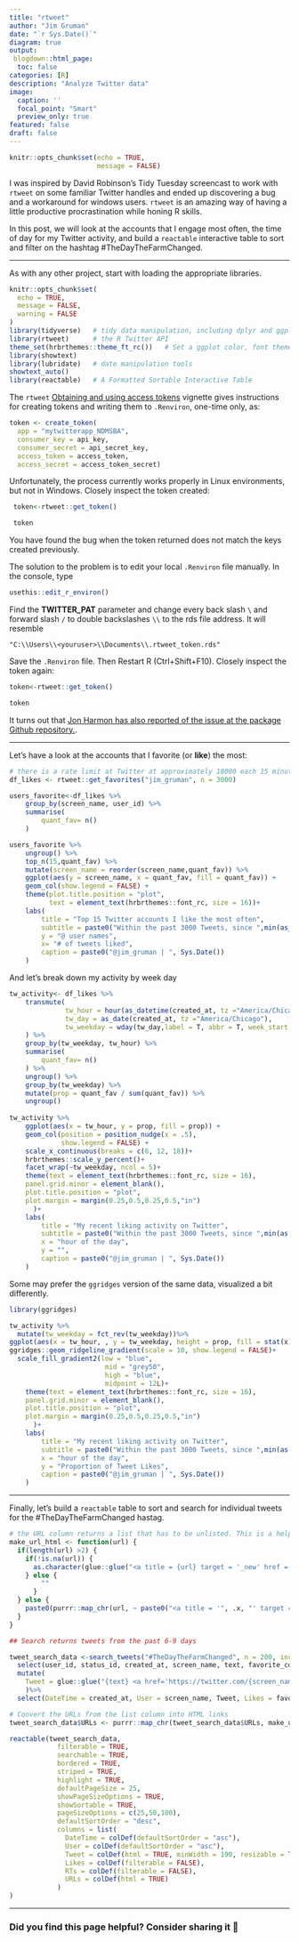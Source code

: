 ```yaml
---
title: "rtweet"
author: "Jim Gruman"
date: "`r Sys.Date()`"
diagram: true
output: 
 blogdown::html_page:
  toc: false
categories: [R]
description: "Analyze Twitter data" 
image: 
  caption: ''
  focal_point: "Smart"
  preview_only: true
featured: false
draft: false
---
```


```r
knitr::opts_chunk$set(echo = TRUE,
                      message = FALSE)
```

I was inspired by David Robinson's Tidy Tuesday screencast to work with `rtweet` on some familiar Twitter handles and ended up discovering a bug and a workaround for windows users. `rtweet` is an amazing way of having a little productive procrastination while honing R skills. 

In this post, we will look at the accounts that I engage most often, the time of day for my Twitter activity, and build a `reactable` interactive table to sort and filter on the hashtag #TheDayTheFarmChanged. 

----



As with any other project, start with loading the appropriate libraries.

```r
knitr::opts_chunk$set(
  echo = TRUE,
  message = FALSE,
  warning = FALSE
)
library(tidyverse)   # tidy data manipulation, including dplyr and ggplot
library(rtweet)      # the R Twitter API
theme_set(hrbrthemes::theme_ft_rc())   # Set a ggplot color, font theme
library(showtext)   
library(lubridate)   # date manipulation tools
showtext_auto()
library(reactable)   # A Formatted Sortable Interactive Table 
```

The `rtweet` [Obtaining and using access tokens](http://rtweet.info/articles/auth.html) vignette gives instructions for creating tokens and writing them to `.Renviron`, one-time only, as:

```r
token <- create_token(
  app = "mytwitterapp_NDMSBA",
  consumer_key = api_key,
  consumer_secret = api_secret_key,
  access_token = access_token,
  access_secret = access_token_secret)
```
Unfortunately, the process currently works properly in Linux environments, but not in Windows. Closely inspect the token created:

```r
 token<-rtweet::get_token()

 token
```

You have found the bug when the token returned does not match the keys created previously.

The solution to the problem is to edit your local `.Renviron` file manually. In the console, type

```r
usethis::edit_r_environ()
```

Find the **TWITTER_PAT** parameter and change every back slash `\` and forward slash `/` to double backslashes `\\` to the rds file address.  It will resemble

`"C:\\Users\\<youruser>\\Documents\\.rtweet_token.rds"`

Save the `.Renviron` file.  Then Restart R (Ctrl+Shift+F10). Closely inspect the token again:

```r
token<-rtweet::get_token()

token
```
It turns out that [Jon Harmon has also reported of the issue at the package Github repository.](https://github.com/ropensci/rtweet/issues/380). 

----

Let's have a look at the accounts that I favorite (or **like**) the most:

```r
# there is a rate limit at Twitter at approximately 18000 each 15 minutes
df_likes <- rtweet::get_favorites("jim_gruman", n = 3000)
```

```r
users_favorite<-df_likes %>% 
    group_by(screen_name, user_id) %>%
    summarise(
        quant_fav= n()
    )

users_favorite %>%
    ungroup() %>%
    top_n(15,quant_fav) %>%
    mutate(screen_name = reorder(screen_name,quant_fav)) %>%
    ggplot(aes(y = screen_name, x = quant_fav, fill = quant_fav)) + 
    geom_col(show.legend = FALSE) +
    theme(plot.title.position = "plot",
          text = element_text(hrbrthemes::font_rc, size = 16))+
    labs(
        title = "Top 15 Twitter accounts I like the most often",
        subtitle = paste0("Within the past 3000 Tweets, since ",min(as_date(df_likes$created_at,  tz ="America/Chicago"))),
        y = "@ user names",
        x= "# of tweets liked",
        caption = paste0("@jim_gruman | ", Sys.Date())
    )

```

And let's break down my activity by week day

```r
tw_activity<- df_likes %>% 
    transmute(
              tw_hour = hour(as_datetime(created_at, tz ="America/Chicago")),
              tw_day = as_date(created_at, tz ="America/Chicago"),
              tw_weekday = wday(tw_day,label = T, abbr = T, week_start = 1)
    ) %>%
    group_by(tw_weekday, tw_hour) %>%
    summarise(
        quant_fav= n()
    ) %>% 
    ungroup() %>% 
    group_by(tw_weekday) %>% 
    mutate(prop = quant_fav / sum(quant_fav)) %>% 
    ungroup()
  
tw_activity %>%
    ggplot(aes(x = tw_hour, y = prop, fill = prop)) + 
    geom_col(position = position_nudge(x = .5),
             show.legend = FALSE) +
    scale_x_continuous(breaks = c(6, 12, 18))+
    hrbrthemes::scale_y_percent()+
    facet_wrap(~tw_weekday, ncol = 5)+
    theme(text = element_text(hrbrthemes::font_rc, size = 16),
    panel.grid.minor = element_blank(),
    plot.title.position = "plot",
    plot.margin = margin(0.25,0.5,0.25,0.5,"in")
      )+
    labs(
        title = "My recent liking activity on Twitter",
        subtitle = paste0("Within the past 3000 Tweets, since ",min(as.Date(df_likes$created_at, tz = "America/Chicago"))),
        x = "hour of the day",
        y = "",
        caption = paste0("@jim_gruman | ", Sys.Date())
    )

```

Some may prefer the `ggridges` version of the same data, visualized a bit differently.

```r
library(ggridges)

tw_activity %>%
  mutate(tw_weekday = fct_rev(tw_weekday))%>%
ggplot(aes(x = tw_hour, , y = tw_weekday, height = prop, fill = stat(x)))+
ggridges::geom_ridgeline_gradient(scale = 10, show.legend = FALSE)+
  scale_fill_gradient2(low = "blue",
                        mid = "grey50",
                        high = "blue",
                        midpoint = 12L)+
    theme(text = element_text(hrbrthemes::font_rc, size = 16),
    panel.grid.minor = element_blank(),
    plot.title.position = "plot",
    plot.margin = margin(0.25,0.5,0.25,0.5,"in")
      )+
    labs(
        title = "My recent liking activity on Twitter",
        subtitle = paste0("Within the past 3000 Tweets, since ",min(as.Date(df_likes$created_at, tz = "America/Chicago"))),
        x = "hour of the day",
        y = "Proportion of Tweet Likes",
        caption = paste0("@jim_gruman | ", Sys.Date())
    )

```

----

Finally, let's build a `reactable` table to sort and search for individual tweets for the #TheDayTheFarmChanged hastag.

```r
# the URL column returns a list that has to be unlisted. This is a helper function
make_url_html <- function(url) {
  if(length(url) >2) {
    if(!is.na(url)) {
      as.character(glue::glue("<a title = {url} target = '_new' href = '{url}'>{url}</a>") )
    } else {
        ""
      }
  } else {
    paste0(purrr::map_chr(url, ~ paste0("<a title = '", .x, "' target = '_new' href = '", .x, "</a>", collapse = ", ")), collapse = ", ")
  }
}

## Search returns tweets from the past 6-9 days

tweet_search_data <-search_tweets("#TheDayTheFarmChanged", n = 200, include_rts = FALSE)  %>%
  select(user_id, status_id, created_at, screen_name, text, favorite_count, retweet_count, urls_expanded_url) %>%
  mutate(
    Tweet = glue::glue("{text} <a href='https://twitter.com/{screen_name}/status/{status_id}'>>> </a>") 
    )%>%
  select(DateTime = created_at, User = screen_name, Tweet, Likes = favorite_count, RTs = retweet_count, URLs = urls_expanded_url)

# Convert the URLs from the list column into HTML links
tweet_search_data$URLs <- purrr::map_chr(tweet_search_data$URLs, make_url_html)

reactable(tweet_search_data,
            filterable = TRUE,
            searchable = TRUE,
            bordered = TRUE,
            striped = TRUE,
            highlight = TRUE,
            defaultPageSize = 25, 
            showPageSizeOptions = TRUE,
            showSortable = TRUE,
            pageSizeOptions = c(25,50,100),
            defaultSortOrder = "desc",
            columns = list(
              DateTime = colDef(defaultSortOrder = "asc"),
              User = colDef(defaultSortOrder = "asc"),
              Tweet = colDef(html = TRUE, minWidth = 190, resizable = TRUE),
              Likes = colDef(filterable = FALSE),
              RTs = colDef(filterable = FALSE),
              URLs = colDef(html = TRUE)
            )
)

```

----

### Did you find this page helpful? Consider sharing it 🙌

